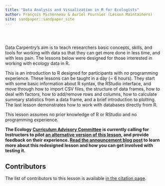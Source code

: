 ```yaml
---
title: "Data Analysis and Visualization in R for Ecologists"
author: François Michonneau & Auriel Fournier (Lesson Maintainers)
site: sandpaper::sandpaper_site
---
```


<p></p>

<div style="text-align: center; margin-top: 30px; margin-bottom: 30px;">

![](episodes/fig/DC-logo-vision.png){alt=""}

</div>

<p></p>

Data Carpentry's aim is to teach researchers basic concepts, skills,
and tools for working with data so that they can get more done in less
time, and with less pain. The lessons below were designed for those interested
in working with ecology data in R.

This is an introduction to R designed for participants with no programming
experience. These lessons can be taught in a day (~ 6 hours). They start with
some basic information about R syntax, the RStudio interface, and move through
how to import CSV files, the structure of data frames, how to deal with factors,
how to add/remove rows and columns, how to calculate summary statistics from a
data frame, and a brief introduction to plotting. The last lesson demonstrates
how to work with databases directly from R.

This lesson assumes no prior knowledge of R or RStudio and no programming
experience.

**The Ecology [Curriculum Advisory Committee](https://carpentries.org/curriculum-advisors/) 
is currently calling for Instructors to pilot 
[an alternative version of this lesson](https://carpentries-incubator.github.io/R-ecology-lesson-alternative/), 
and provide feedback on their experience. 
[Read the announcement blog post](https://carpentries.org/blog/2023/07/r-ecology-alt-beta/) 
to learn more about this redesigned lesson and how you can get involved with testing it.**

## Contributors

The list of contributors to this lesson is available [in the citation page](https://datacarpentry.org/R-ecology-lesson/CITATION).


